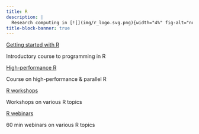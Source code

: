 ```yaml
---
title: R
description: |
  Research computing in [![](img/r_logo.svg.png){width="4%" fig-alt="noshadow"}](https://www.r-project.org/)
title-block-banner: true
---
```


:::{layout="[[5, 5], [5, 5]]"}

:::{.card2 .mb-3}

:::{.card-body2}

[Getting started with R](top_intro.qmd){.card-title2 .stretched-link}

[Introductory course to programming in R]{.text-muted}

:::

:::

:::{.card2 .mb-3}

:::{.card-body2}

[High-performance R](top_hpc.qmd){.card-title2 .stretched-link}

[Course on high-performance & parallel R]{.text-muted}

:::

:::

:::{.card2 .mb-3}

:::{.card-body2}

[R workshops](webscraping.qmd){.card-title2 .stretched-link}

[Workshops on various R topics]{.text-muted}

:::

:::

:::{.card2 .mb-3}

:::{.card-body2}

[R webinars](gis_mapping.qmd){.card-title2 .stretched-link}

[60 min webinars on various R topics]{.text-muted}

:::

:::

::::
